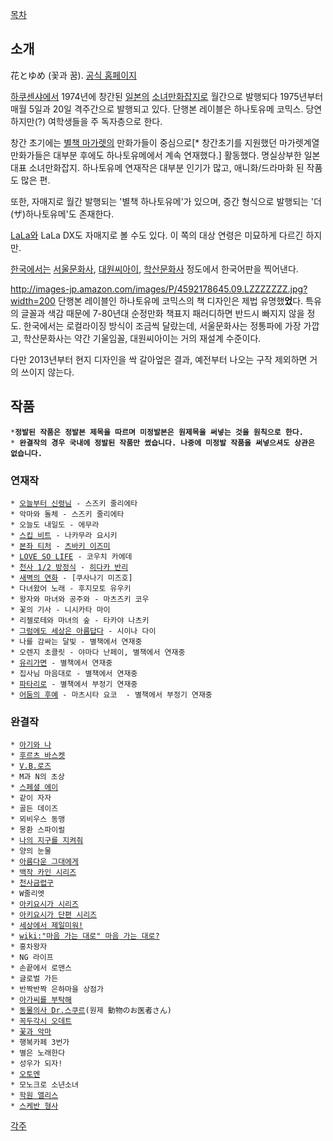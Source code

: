 [[목차]]
== 소개 ==
花とゆめ (꽃과 꿈). [http://www.hanayume.com/ 공식 홈페이지]

[[하쿠센샤]]에서 1974년에 창간된 [[일본]]의 [[소녀만화]]잡지로 월간으로 발행되다 1975년부터 매월 5일과 20일 격주간으로 발행되고 있다. 단행본 레이블은 하나토유메 코믹스. 당연하지만(?) 여학생들을 주 독자층으로 한다.

창간 초기에는 [[별책 마가렛]]의 만화가들이 중심으로[* 창간초기를 지원했던  마가렛계열 만화가들은 대부분 후에도 하나토유메에서 계속 연재했다.] 활동했다. 명실상부한 일본 대표 소녀만화잡지. 하나토유메 연재작은 대부분 인기가 많고, 애니화/드라마화 된 작품도 많은 편.

또한, 자매지로 월간 발행되는 '별책 하나토유메'가 있으며, 증간 형식으로 발행되는 '더(ザ)하나토유메'도 존재한다.

[[LaLa]]와 LaLa DX도 자매지로 볼 수도 있다. 이 쪽의 대상 연령은 미묘하게 다르긴 하지만.

[[한국]]에서는 [[서울문화사]], [[대원씨아이]], [[학산문화사]] 정도에서 한국어판을 찍어낸다.

http://images-jp.amazon.com/images/P/4592178645.09.LZZZZZZZ.jpg?width=200
단행본 레이블인 하나토유메 코믹스의 책 디자인은 제법 유명했'''었'''다. 특유의 글꼴과 색감 때문에 7-80년대 순정만화 책표지 패러디하면 반드시 빠지지 않을 정도. 한국에서는 로컬라이징 방식이 조금씩 달랐는데, 서울문화사는 정통파에 가장 가깝고, 학산문화사는 약간 기울임꼴, 대원씨아이는 거의 재설계 수준이다.

다만 2013년부터 현지 디자인을 싹 갈아엎은 결과, 예전부터 나오는 구작 제외하면 거의 쓰이지 않는다.
== 작품 ==
 *'''정발된 작품은 정발본 제목을 따르며 미정발본은 원제목을 써넣는 것을 원칙으로 한다.'''
 * '''완결작의 경우 국내에 정발된 작품만 썼습니다. 나중에 미정발 작품을 써넣으셔도 상관은 없습니다.'''

=== 연재작 ===
 * [[오늘부터 신령님]] - 스즈키 줄리에타
 * 악마와 돌체 - 스즈키 줄리에타
 * 오늘도 내일도 - 에무라
 * [[스킵 비트]] - 나카무라 요시키
 * [[본좌 티처]] - [[츠바키 이즈미]]
 * [[LOVE SO LIFE]] - 코우치 카에데
 * [[천사 1/2 방정식]] - [[히다카 반리]]
 * [[새벽의 연화]] - [쿠사나기 미즈호]
 * 다녀왔어 노래 - 후지모토 유우키
 * 왕자와 마녀와 공주와 - 마츠즈키 코우
 * 꽃의 기사 - 니시카타 마이
 * 리젤로테와 마녀의 숲 - 타카야 나츠키
 * [[그럼에도 세상은 아름답다]] - 시이나 다이
 * 나를 감싸는 달빛 - 별책에서 연재중
 * 오렌지 초콜릿 - 야마다 난페이, 별책에서 연재중
 * [[유리가면]] - 별책에서 연재중
 * 집사님 마음대로 - 별책에서 연재중
 * [[파타리로]] - 별책에서 부정기 연재중
 * [[어둠의 후예]] - 마츠시타 요코  - 별책에서 부정기 연재중

=== 완결작 ===
 * [[아기와 나]]
 * [[후르츠 바스켓]]
 * [[V.B.로즈]]
 * M과 N의 초상
 * [[스페셜 에이]]
 * 같이 자자
 * 골든 데이즈
 * 뫼비우스 동맹
 * 몽환 스파이럴
 * [[나의 지구를 지켜줘]]
 * 양의 눈물
 * [[아름다운 그대에게]]
 * [[백작 카인 시리즈]]
 * [[천사금렵구]]
 * W줄리엣
 * [[아키요시가 시리즈]]
 * [[아키요시가 단편 시리즈]]
 * [[세상에서 제일미워!]]
 * [[wiki:"마음 가는 대로" 마음 가는 대로?]]
 * 홍차왕자
 * NG 라이프
 * 손끝에서 로맨스
 * 글로벌 가든
 * 반짝반짝 은하마을 상점가
 * [[아가씨를 부탁해]]
 * [[동물의사 Dr.스쿠르]](원제 動物のお医者さん)
 * [[꼭두각시 오데트]]
 * [[꽃과 악마]]
 * 행복카페 3번가
 * 별은 노래한다
 * 성우가 되자!
 * [[오토멘]]
 * 모노크로 소년소녀
 * [[학원 앨리스]]
 * [[스케반 형사]]
[[각주]]
